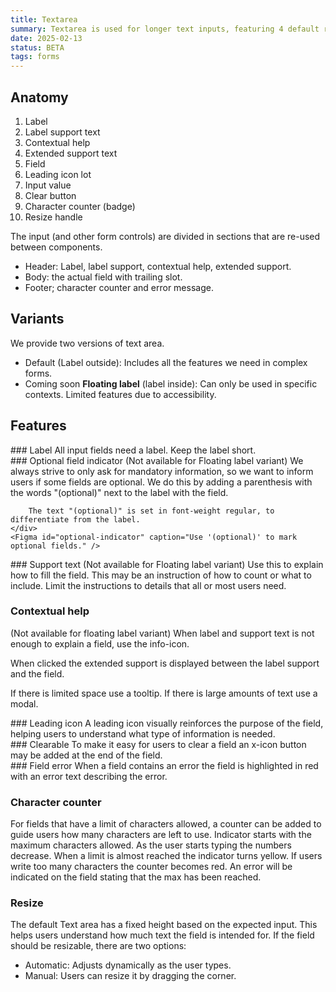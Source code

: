 ```yaml
---
title: Textarea
summary: Textarea is used for longer text inputs, featuring 4 default rows and possibility for automatic vertical resizing. Ideal for comments, descriptions, and other multiline content in forms and dialogs.
date: 2025-02-13
status: BETA
tags: forms
---
```


## Anatomy  
<Figma id="anatomy" caption="Anatomy of Textarea" />

1. Label
2. Label support text
3. Contextual help
4. Extended support text
5. Field
6. Leading icon lot
7. Input value
8. Clear button
9. Character counter (badge)
10. Resize handle

The input (and other form controls) are divided in sections that are re-used between components. 
- Header: Label, label support, contextual help, extended support.
- Body: the actual field with trailing slot.
- Footer; character counter and error message.

## Variants
We provide two versions of text area.
- Default (Label outside): Includes all the features we need in complex forms.
- <Badge variant="notice">Coming soon</Badge> **Floating label** (label inside): Can only be used in specific contexts. Limited features due to accessibility.

<Grid columns="2">
    <div>
        <Figma id="variant-1" caption="Default" />
    </div>
    <Figma id="variant-2" caption="Floating label" />
</Grid>

## Features
<Grid columns="2">
    <div>
### Label
        All input fields need a label. Keep the label short. 
    </div>
    <Figma id="label" caption="Text area with just a label." />
</Grid>

<Grid columns="2">
    <div>
### Optional field indicator
        (Not available for Floating label variant)
        We always strive to only ask for mandatory information, so we want to inform users if some fields are optional. We do this by adding a parenthesis with the words "(optional)" next to the label with the field.

        The text "(optional)" is set in font-weight regular, to differentiate from the label.
    </div>
    <Figma id="optional-indicator" caption="Use '(optional)' to mark optional fields." />
</Grid>

<Grid columns="2">
    <div>
### Support text
        (Not available for Floating label variant)
        Use this to explain how to fill the field. This may be an instruction of how to 
        count or what to include. Limit the instructions to details that all or most users need.
    </div>
    <Figma id="support-text" caption="Text area  with support text." />
</Grid>

### Contextual help
(Not available for floating label variant)
When  label and support text is not enough to explain a field, use the info-icon. 

When clicked the extended support is displayed between the label support and the field.

If there is limited space use a tooltip. 
If there is large amounts of text use a modal.

<Grid columns="2">
    <Figma id="contextual-help-1" caption="Info icon button to reach help." />
    <Figma id="contextual-help-2" caption="Extended support visible" height="345px" />
</Grid>

<Grid columns="2">
    <div>
### Leading icon
A leading icon visually reinforces the purpose of the field, helping users  to understand what type of information is needed. 
    </div>
    <Figma id="leading-icon" caption="Leading icon visible" />
</Grid>    

<Grid columns="2">
    <div>
### Clearable
To make it easy for users to clear a field an x-icon button may be added at the end of the field. 
    </div>
    <Figma id="clearable" caption="Makes it easy to clear a search filter." />
</Grid>

<Grid columns="2">
    <div>
### Field error
When a field contains an error the field is highlighted in red with an error text describing the error.
    </div>
    <Figma id="error" caption="Input field containing an error." />
</Grid>

### Character counter
For fields that have a limit of characters allowed, a counter can be added to guide users how many characters are left to use. Indicator starts with the maximum characters allowed. 
As the user starts typing the numbers decrease. 
When a limit is almost reached the indicator turns yellow. 
If users write too many characters the counter becomes red. An error will be indicated on the field stating that the max has been reached.

<Grid columns="2">
    <Figma id="character-1" caption="Showing maximum characters." />
    <Figma id="character-2" caption="Showing characters left." />
    <Figma id="character-3" caption="Too much text in the field. Counter showing the amount in overflow." />
</Grid>


### Resize
The default Text area has a fixed height based on the expected input.
This helps users understand how much text the field is intended for.
If the field should be resizable, there are two options:
- Automatic: Adjusts dynamically as the user types.
- Manual: Users can resize it by dragging the corner.

<Grid columns="2">
 <Figma id="resize" caption="Resize handle visible" />
</Grid>

